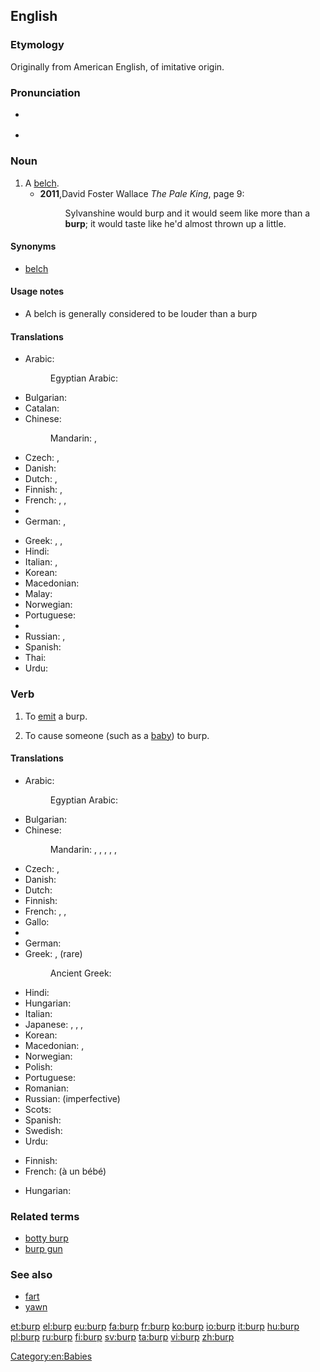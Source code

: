 ==English==

===Etymology===
Originally from American English, of imitative origin.

===Pronunciation===
* {{a|US}} {{IPA|/bɝp/}}
* {{rhymes|ɜː(r)p}}

===Noun===
{{en-noun}}

# A [[belch]].
#* '''2011''',David Foster Wallace ''The Pale King'', page 9:
#*: Sylvanshine would burp and it would seem like more than a '''burp'''; it would taste like he'd almost thrown up a little.

====Synonyms====
* [[belch]]

====Usage notes====
* A belch is generally considered to be louder than a burp

====Translations====
{{trans-top|a softer belch}}
* Arabic: {{t|ar|تَّجَشُّؤُ|m|tr=tajašuʔ|sc=Arab}}
*: Egyptian Arabic: {{t|arz|تكريعة|f|tr=takriiʕa|sc=Arab}}
* Bulgarian: {{t|bg|оригване}}
* Catalan: {{t|ca|rot|m}}
* Chinese:
*: Mandarin: {{t|cmn|飽嗝|tr=bǎogé}}, {{t|cmn|饱嗝|tr=bǎogé}}
* Czech: {{t|cs|říhnutí|n}}, {{t|cs|krknutí|n}}
* Danish: {{t+|da|bøvs|n|c}}
* Dutch: {{t+|nl|boer}}, {{t+|nl|oprisping}}
* Finnish: {{t|fi|röyhtäys}}, {{t+|fi|röyhtäisy}}
* French: {{t+|fr|rot|m}}, {{t+|fr|renvoi|m}}, {{t+|fr|éructation|f}}
* {{trreq|ka}}
* German: {{t|de|Rülpser|m}}, {{t+|de|Bäuerchen|n}}
{{trans-mid}}
* Greek: {{t+|el|ρέψιμο|n}}, {{t+|el|ερευγμός|m}} {{qualifier|rare}}, {{t|el|ερυγή|f}} {{qualifier|medical}}
* Hindi: {{t|hi|डकार|tr=ḍakār|f}}
* Italian: {{t+|it|rutto|m}}, {{t|it|flato|m}}
* Korean: {{t+|ko|트림|tr=teurim}}
* Macedonian: {{t|mk|ждригање|n|tr=ždríganje|sc=Cyrl}}
* Malay: {{t|ms|sendawa}}
* Norwegian: {{t|no|rap|n}}
* Portuguese: {{t+|pt|arroto|m}}
* {{trreq|ro}}
* Russian: {{t+|ru|отрыжка|f|tr=otrýžka}}, {{t+|ru|рыгание|n|tr=rygánije}}
* Spanish: {{t+|es|eructo|m}}
* Thai: {{t|th|เรอ|tr=rŭr}}
* Urdu: {{t|ur|ڈکار|tr=ḍakār|f}}
{{trans-bottom}}

===Verb===
{{en-verb}}

# {{context|intransitive|lang=en}} To [[emit]] a burp.
# {{context|transitive|lang=en}} To cause someone (such as a [[baby]]) to burp.

====Translations====
{{trans-top|to emit a burp}}
* Arabic: {{t|ar|تجشؤ|tr=tajashshu'a}}
*: Egyptian Arabic: {{t|arz|يتكرع|tr=yetkaraʕ or yekaraʕ|sc=Arab}}
* Bulgarian: {{t|bg|оригвам се|tr=origvam se}}
* Chinese:
*: Mandarin: {{t+|cmn|打嗝|tr=dǎ gé|sc=Hani}}, {{t|cmn|噯氣|sc=Hani}}, {{t+|cmn|嗳气|tr=ǎiqì|sc=Hani}}, {{t|cmn|飽嗝|sc=Hani}}, {{t|cmn|饱嗝|tr=bǎogé|sc=Hani}}, {{t+|cmn|嗝|tr=gé|sc=Hani}}
* Czech: {{t|cs|říhnout}}, {{t|cs|krknout}}
* Danish: {{t+|da|bøvse}}
* Dutch: {{t+|nl|boeren}}
* Finnish: {{t+|fi|röyhtäistä}}
* French: {{t+|fr|roter}}, {{t|fr|faire un rot}}, {{t+|fr|éructer}}
* Gallo: {{t|roa-gal|beurgasser}}
* {{trreq|ka}}
* German: {{t+|de|rülpsen}}
* Greek: {{t+|el|ρεύομαι|tr=revomai}}, {{t+|el|ερεύγομαι|tr=[e̞ˈre̞vɣo̞ˌme̞]}} (rare)
*: Ancient Greek: {{t|grc|ἐρεύγομαι|tr=ereugomai}}
{{trans-mid}}
* Hindi: {{t|hi|डकारना|tr=ḍakārnā}}
* Hungarian: {{t+|hu|böfög}}
* Italian: {{t+|it|ruttare}}
* Japanese: {{t+|ja|げっぷ|alt=げっぷする|tr=geppu-suru}}, {{t|ja|うっぷ|alt=うっぷする|tr=uppu-suru}}, {{t+|ja|おくび|alt=おくびする|tr=okubi-suru}}, {{t|ja|噫気|alt=噫気する |tr=あいきする , aiki-suru}}
* Korean: {{t+|ko|트림|alt=트림하다 |tr=teurim-hada|sc=Hang}}
* Macedonian: {{t|mk|ждрига|tr=ždríga|sc=Cyrl}}, {{t|mk|подригнува|tr=podrígnuva|sc=Cyrl}}
* Norwegian: {{t+|no|rape}}
* Polish: {{t+|pl|bekać}}
* Portuguese: {{t+|pt|arrotar}} {{qualifier|Brazil}}
* Romanian: {{t+|ro|râgâi}}
* Russian: {{t+|ru|рыгать|tr=rygát'}} (imperfective)
* Scots: {{t|sco|rift}}
* Spanish: {{t+|es|eructar}}
* Swedish: {{t+|sv|rapa}}
* Urdu: {{t|ur|ڈکارنا|tr=ḍakārnā}}
{{trans-bottom}}

{{trans-top|to burp someone}}
* Finnish: {{t|fi|röyhtäyttää}}
* French: {{t+|fr|faire}} {{t|fr|faire son rot}} (à un bébé)
{{trans-mid}}
* Hungarian: {{t|hu|büfiztet}}
{{trans-bottom}}

===Related terms===
* [[botty burp]]
* [[burp gun]]

===See also===
* [[fart]] <!-- emit air at the other end -->
* [[yawn]] <!-- intake air, rather than emit -->

[[Category:en:Babies]]

[[et:burp]]
[[el:burp]]
[[eu:burp]]
[[fa:burp]]
[[fr:burp]]
[[ko:burp]]
[[io:burp]]
[[it:burp]]
[[hu:burp]]
[[pl:burp]]
[[ru:burp]]
[[fi:burp]]
[[sv:burp]]
[[ta:burp]]
[[vi:burp]]
[[zh:burp]]
